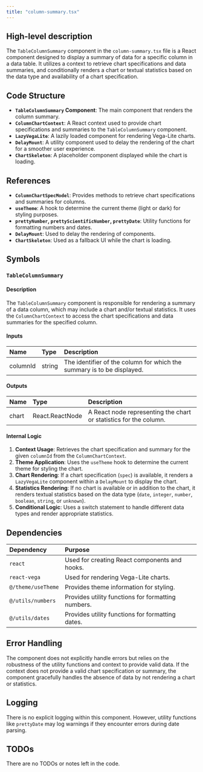 ```yaml
---
title: "column-summary.tsx"
---
```


## High-level description

The `TableColumnSummary` component in the `column-summary.tsx` file is a React component designed to display a summary of data for a specific column in a data table. It utilizes a context to retrieve chart specifications and data summaries, and conditionally renders a chart or textual statistics based on the data type and availability of a chart specification.

## Code Structure

- **`TableColumnSummary` Component**: The main component that renders the column summary.
- **`ColumnChartContext`**: A React context used to provide chart specifications and summaries to the `TableColumnSummary` component.
- **`LazyVegaLite`**: A lazily loaded component for rendering Vega-Lite charts.
- **`DelayMount`**: A utility component used to delay the rendering of the chart for a smoother user experience.
- **`ChartSkeleton`**: A placeholder component displayed while the chart is loading.

## References

- **`ColumnChartSpecModel`**: Provides methods to retrieve chart specifications and summaries for columns.
- **`useTheme`**: A hook to determine the current theme (light or dark) for styling purposes.
- **`prettyNumber`, `prettyScientificNumber`, `prettyDate`**: Utility functions for formatting numbers and dates.
- **`DelayMount`**: Used to delay the rendering of components.
- **`ChartSkeleton`**: Used as a fallback UI while the chart is loading.

## Symbols

### `TableColumnSummary`
#### Description
The `TableColumnSummary` component is responsible for rendering a summary of a data column, which may include a chart and/or textual statistics. It uses the `ColumnChartContext` to access the chart specifications and data summaries for the specified column.

#### Inputs
| Name     | Type   | Description                |
|:---------|:-------|:---------------------------|
| columnId | string | The identifier of the column for which the summary is to be displayed. |

#### Outputs
| Name  | Type           | Description                      |
|:------|:---------------|:---------------------------------|
| chart | React.ReactNode | A React node representing the chart or statistics for the column. |

#### Internal Logic
1. **Context Usage**: Retrieves the chart specification and summary for the given `columnId` from the `ColumnChartContext`.
2. **Theme Application**: Uses the `useTheme` hook to determine the current theme for styling the chart.
3. **Chart Rendering**: If a chart specification (`spec`) is available, it renders a `LazyVegaLite` component within a `DelayMount` to display the chart.
4. **Statistics Rendering**: If no chart is available or in addition to the chart, it renders textual statistics based on the data type (`date`, `integer`, `number`, `boolean`, `string`, or `unknown`).
5. **Conditional Logic**: Uses a switch statement to handle different data types and render appropriate statistics.

## Dependencies

| Dependency | Purpose |
|:-----------|:--------|
| `react` | Used for creating React components and hooks. |
| `react-vega` | Used for rendering Vega-Lite charts. |
| `@/theme/useTheme` | Provides theme information for styling. |
| `@/utils/numbers` | Provides utility functions for formatting numbers. |
| `@/utils/dates` | Provides utility functions for formatting dates. |

## Error Handling

The component does not explicitly handle errors but relies on the robustness of the utility functions and context to provide valid data. If the context does not provide a valid chart specification or summary, the component gracefully handles the absence of data by not rendering a chart or statistics.

## Logging

There is no explicit logging within this component. However, utility functions like `prettyDate` may log warnings if they encounter errors during date parsing.

## TODOs

There are no TODOs or notes left in the code.
